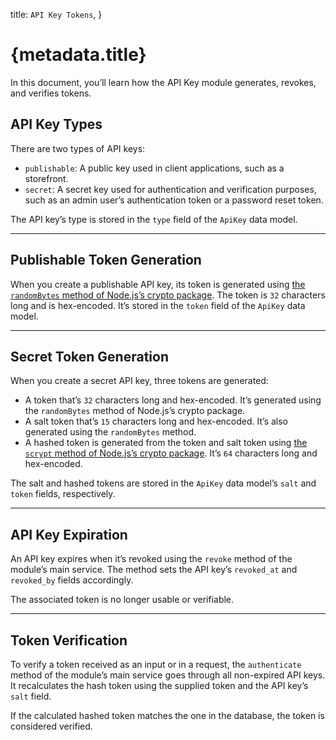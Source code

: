   title: `API Key Tokens`,
}

# {metadata.title}

In this document, you’ll learn how the API Key module generates, revokes, and verifies tokens.

## API Key Types

There are two types of API keys:

- `publishable`: A public key used in client applications, such as a storefront.
- `secret`: A secret key used for authentication and verification purposes, such as an admin user’s authentication token or a password reset token.

The API key’s type is stored in the `type` field of the `ApiKey` data model.

---

## Publishable Token Generation

When you create a publishable API key, its token is generated using [the `randomBytes` method of Node.js’s crypto package](https://nodejs.org/docs/latest-v18.x/api/crypto.html#cryptorandombytessize-callback). The token is `32` characters long and is hex-encoded. It’s stored in the `token` field of the `ApiKey` data model.

---

## Secret Token Generation

When you create a secret API key, three tokens are generated:

- A token that’s `32` characters long and hex-encoded. It’s generated using the `randomBytes` method of Node.js’s crypto package.
- A salt token that’s `15` characters long and hex-encoded. It’s also generated using the `randomBytes` method.
- A hashed token is generated from the token and salt token using [the `scrypt` method of Node.js’s crypto package](https://nodejs.org/docs/latest-v18.x/api/crypto.html#x509tostring). It’s `64` characters long and hex-encoded.

The salt and hashed tokens are stored in the `ApiKey` data model’s `salt` and `token` fields, respectively.

---

## API Key Expiration

An API key expires when it’s revoked using the `revoke` method of the module’s main service. The method sets the API key’s `revoked_at` and `revoked_by` fields accordingly.

The associated token is no longer usable or verifiable.

---

## Token Verification

To verify a token received as an input or in a request, the `authenticate` method of the module’s main service goes through all non-expired API keys. It recalculates the hash token using the supplied token and the API key’s `salt` field.

If the calculated hashed token matches the one in the database, the token is considered verified.
